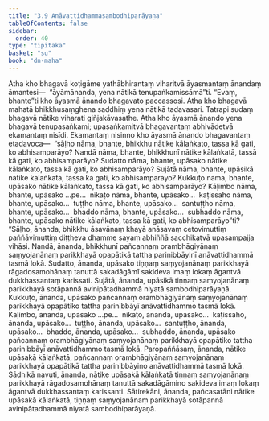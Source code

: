 ```yaml
---
title: "3.9 Anāvattidhammasambodhiparāyaṇa"
tableOfContents: false
sidebar:
  order: 40
type: "tipitaka"
basket: "su"
book: "dn-maha"
---
```



<DynamicBreadcrumb />

<Division number="156" book="dn-maha" bookNo="7" page="77">

<Paragraph number="330" book="dn-maha">
Atha kho bhagavā koṭigāme yathābhirantaṃ viharitvā āyasmantaṃ ānandaṃ āmantesi—  “āyāmānanda, yena nātikā tenupaṅkamissāmā”ti. “Evaṃ, bhante”ti kho āyasmā ānando bhagavato paccassosi. Atha kho bhagavā mahatā bhikkhusaṃghena saddhiṃ yena nātikā tadavasari. Tatrapi sudaṃ bhagavā nātike viharati giñjakāvasathe. Atha kho āyasmā ānando yena bhagavā tenupasaṅkami; upasaṅkamitvā bhagavantaṃ abhivādetvā ekamantaṃ nisīdi. Ekamantaṃ nisinno kho āyasmā ānando bhagavantaṃ etadavoca—  “sāḷho nāma, bhante, bhikkhu nātike kālaṅkato, tassa kā gati, ko abhisamparāyo? Nandā nāma, bhante, bhikkhunī nātike kālaṅkatā, tassā kā gati, ko abhisamparāyo? Sudatto nāma, bhante, upāsako nātike kālaṅkato, tassa kā gati, ko abhisamparāyo? Sujātā nāma, bhante, upāsikā nātike kālaṅkatā, tassā kā gati, ko abhisamparāyo? Kukkuṭo nāma, bhante, upāsako nātike kālaṅkato, tassa kā gati, ko abhisamparāyo? Kāḷimbo nāma, bhante, upāsako …pe…  nikaṭo nāma, bhante, upāsako…  kaṭissaho nāma, bhante, upāsako…  tuṭṭho nāma, bhante, upāsako…  santuṭṭho nāma, bhante, upāsako…  bhaddo nāma, bhante, upāsako…  subhaddo nāma, bhante, upāsako nātike kālaṅkato, tassa kā gati, ko abhisamparāyo”ti?
</Paragraph>

</Division>
<Division number="157" book="dn-maha" bookNo="7" page="78">

<Paragraph number="331" book="dn-maha">
“Sāḷho, ānanda, bhikkhu āsavānaṃ khayā anāsavaṃ cetovimuttiṃ paññāvimuttiṃ diṭṭheva dhamme sayaṃ abhiññā sacchikatvā upasampajja vihāsi. Nandā, ānanda, bhikkhunī pañcannaṃ orambhāgiyānaṃ saṃyojanānaṃ parikkhayā opapātikā tattha parinibbāyinī anāvattidhammā tasmā lokā. Sudatto, ānanda, upāsako tiṇṇaṃ saṃyojanānaṃ parikkhayā rāgadosamohānaṃ tanuttā sakadāgāmī sakideva imaṃ lokaṃ āgantvā dukkhassantaṃ karissati. Sujātā, ānanda, upāsikā tiṇṇaṃ saṃyojanānaṃ parikkhayā sotāpannā avinipātadhammā niyatā sambodhiparāyaṇā. Kukkuṭo, ānanda, upāsako pañcannaṃ orambhāgiyānaṃ saṃyojanānaṃ parikkhayā opapātiko tattha parinibbāyī anāvattidhammo tasmā lokā. Kāḷimbo, ānanda, upāsako …pe…  nikaṭo, ānanda, upāsako…  kaṭissaho, ānanda, upāsako…  tuṭṭho, ānanda, upāsako…  santuṭṭho, ānanda, upāsako…  bhaddo, ānanda, upāsako…  subhaddo, ānanda, upāsako pañcannaṃ orambhāgiyānaṃ saṃyojanānaṃ parikkhayā opapātiko tattha parinibbāyī anāvattidhammo tasmā lokā. Paropaññāsaṃ, ānanda, nātike upāsakā kālaṅkatā, pañcannaṃ orambhāgiyānaṃ saṃyojanānaṃ parikkhayā opapātikā tattha parinibbāyino anāvattidhammā tasmā lokā. Sādhikā navuti, ānanda, nātike upāsakā kālaṅkatā tiṇṇaṃ saṃyojanānaṃ parikkhayā rāgadosamohānaṃ tanuttā sakadāgāmino sakideva imaṃ lokaṃ āgantvā dukkhassantaṃ karissanti. Sātirekāni, ānanda, pañcasatāni nātike upāsakā kālaṅkatā, tiṇṇaṃ saṃyojanānaṃ parikkhayā sotāpannā avinipātadhammā niyatā sambodhiparāyaṇā.
</Paragraph>
</Division>